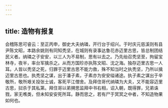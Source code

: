 ```yaml
---
---
---
```

title: 造物有报复
---




会稽陈思可睿云：至正丙申，御史大夫纳璘，开行台于绍兴。于时庆元慈溪则有县尹陈文昭，本路余姚则有同知秃坚，在城则有录事达鲁花赤迈里古思，皆总制团结民义者。纳璘之子安安，以三人为不易制，思有以去之。乃先绐召秃坚至，拘留宝林寺，夜半，率台军擒杀之。从而方国珍亦执陈文昭、沈之海。独存迈里古思一人耳。人皆以秃坚之死，归罪于迈里古思不能力救，殊不知当时之执秃坚，乃所以擒迈里古思也。执秃坚之谋，出于潘子素，子素亦为安安缢诸途。执子素之谋出于辛敬所，敬所艰关投张士诚，客死平江僧舍。及拜住哥代纳璘为大夫，又不能容迈里古思，挝杀于其私第。拜住哥以弟搠思监拜中书右相，诏入朝，既得罪，兄弟诛戮，家无噍类，但未知安安死所耳。静而思之，若有尸于冥冥之中者，不知造物果如何也。